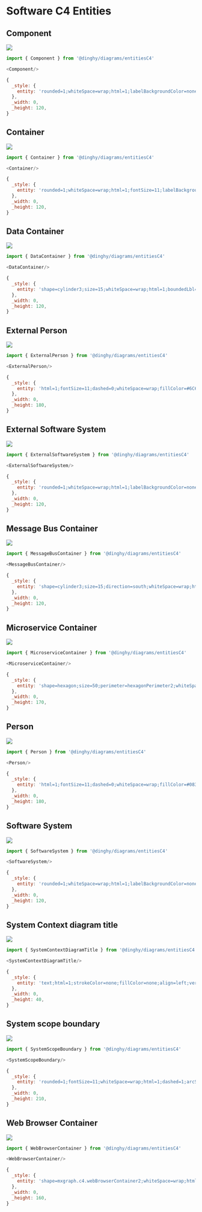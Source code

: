 
# Software C4 Entities


## Component

<Tabs>
  <TabItem value="Preview">

![](./component.png#drawio)

  </TabItem>
  <TabItem value="Usage">
    
```js
import { Component } from '@dinghy/diagrams/entitiesC4'

<Component/>
```

  </TabItem>
  <TabItem value="Definition">
    
```js
{
  _style: {
    entity: 'rounded=1;whiteSpace=wrap;html=1;labelBackgroundColor=none;fillColor=#63BEF2;fontColor=#ffffff;align=center;arcSize=6;strokeColor=#2086C9;metaEdit=1;resizable=0;points=[[0.25,0,0],[0.5,0,0],[0.75,0,0],[1,0.25,0],[1,0.5,0],[1,0.75,0],[0.75,1,0],[0.5,1,0],[0.25,1,0],[0,0.75,0],[0,0.5,0],[0,0.25,0]];',
  },
  _width: 0,
  _height: 120,
}
```

  </TabItem>
</Tabs>


## Container

<Tabs>
  <TabItem value="Preview">

![](./container.png#drawio)

  </TabItem>
  <TabItem value="Usage">
    
```js
import { Container } from '@dinghy/diagrams/entitiesC4'

<Container/>
```

  </TabItem>
  <TabItem value="Definition">
    
```js
{
  _style: {
    entity: 'rounded=1;whiteSpace=wrap;html=1;fontSize=11;labelBackgroundColor=none;fillColor=#23A2D9;fontColor=#ffffff;align=center;arcSize=10;strokeColor=#0E7DAD;metaEdit=1;resizable=0;points=[[0.25,0,0],[0.5,0,0],[0.75,0,0],[1,0.25,0],[1,0.5,0],[1,0.75,0],[0.75,1,0],[0.5,1,0],[0.25,1,0],[0,0.75,0],[0,0.5,0],[0,0.25,0]];',
  },
  _width: 0,
  _height: 120,
}
```

  </TabItem>
</Tabs>


## Data Container

<Tabs>
  <TabItem value="Preview">

![](./data-container.png#drawio)

  </TabItem>
  <TabItem value="Usage">
    
```js
import { DataContainer } from '@dinghy/diagrams/entitiesC4'

<DataContainer/>
```

  </TabItem>
  <TabItem value="Definition">
    
```js
{
  _style: {
    entity: 'shape=cylinder3;size=15;whiteSpace=wrap;html=1;boundedLbl=1;rounded=0;labelBackgroundColor=none;fillColor=#23A2D9;fontSize=12;fontColor=#ffffff;align=center;strokeColor=#0E7DAD;metaEdit=1;points=[[0.5,0,0],[1,0.25,0],[1,0.5,0],[1,0.75,0],[0.5,1,0],[0,0.75,0],[0,0.5,0],[0,0.25,0]];resizable=0;',
  },
  _width: 0,
  _height: 120,
}
```

  </TabItem>
</Tabs>


## External Person

<Tabs>
  <TabItem value="Preview">

![](./external-person.png#drawio)

  </TabItem>
  <TabItem value="Usage">
    
```js
import { ExternalPerson } from '@dinghy/diagrams/entitiesC4'

<ExternalPerson/>
```

  </TabItem>
  <TabItem value="Definition">
    
```js
{
  _style: {
    entity: 'html=1;fontSize=11;dashed=0;whiteSpace=wrap;fillColor=#6C6477;strokeColor=#4D4D4D;fontColor=#ffffff;shape=mxgraph.c4.person2;align=center;metaEdit=1;points=[[0.5,0,0],[1,0.5,0],[1,0.75,0],[0.75,1,0],[0.5,1,0],[0.25,1,0],[0,0.75,0],[0,0.5,0]];resizable=0;',
  },
  _width: 0,
  _height: 180,
}
```

  </TabItem>
</Tabs>


## External Software System

<Tabs>
  <TabItem value="Preview">

![](./external-software-system.png#drawio)

  </TabItem>
  <TabItem value="Usage">
    
```js
import { ExternalSoftwareSystem } from '@dinghy/diagrams/entitiesC4'

<ExternalSoftwareSystem/>
```

  </TabItem>
  <TabItem value="Definition">
    
```js
{
  _style: {
    entity: 'rounded=1;whiteSpace=wrap;html=1;labelBackgroundColor=none;fillColor=#8C8496;fontColor=#ffffff;align=center;arcSize=10;strokeColor=#736782;metaEdit=1;resizable=0;points=[[0.25,0,0],[0.5,0,0],[0.75,0,0],[1,0.25,0],[1,0.5,0],[1,0.75,0],[0.75,1,0],[0.5,1,0],[0.25,1,0],[0,0.75,0],[0,0.5,0],[0,0.25,0]];',
  },
  _width: 0,
  _height: 120,
}
```

  </TabItem>
</Tabs>


## Message Bus Container

<Tabs>
  <TabItem value="Preview">

![](./message-bus-container.png#drawio)

  </TabItem>
  <TabItem value="Usage">
    
```js
import { MessageBusContainer } from '@dinghy/diagrams/entitiesC4'

<MessageBusContainer/>
```

  </TabItem>
  <TabItem value="Definition">
    
```js
{
  _style: {
    entity: 'shape=cylinder3;size=15;direction=south;whiteSpace=wrap;html=1;boundedLbl=1;rounded=0;labelBackgroundColor=none;fillColor=#23A2D9;fontSize=12;fontColor=#ffffff;align=center;strokeColor=#0E7DAD;metaEdit=1;points=[[0.5,0,0],[1,0.25,0],[1,0.5,0],[1,0.75,0],[0.5,1,0],[0,0.75,0],[0,0.5,0],[0,0.25,0]];resizable=0;',
  },
  _width: 0,
  _height: 120,
}
```

  </TabItem>
</Tabs>


## Microservice Container

<Tabs>
  <TabItem value="Preview">

![](./microservice-container.png#drawio)

  </TabItem>
  <TabItem value="Usage">
    
```js
import { MicroserviceContainer } from '@dinghy/diagrams/entitiesC4'

<MicroserviceContainer/>
```

  </TabItem>
  <TabItem value="Definition">
    
```js
{
  _style: {
    entity: 'shape=hexagon;size=50;perimeter=hexagonPerimeter2;whiteSpace=wrap;html=1;fixedSize=1;rounded=1;labelBackgroundColor=none;fillColor=#23A2D9;fontSize=12;fontColor=#ffffff;align=center;strokeColor=#0E7DAD;metaEdit=1;points=[[0.5,0,0],[1,0.25,0],[1,0.5,0],[1,0.75,0],[0.5,1,0],[0,0.75,0],[0,0.5,0],[0,0.25,0]];resizable=0;',
  },
  _width: 0,
  _height: 170,
}
```

  </TabItem>
</Tabs>


## Person

<Tabs>
  <TabItem value="Preview">

![](./person.png#drawio)

  </TabItem>
  <TabItem value="Usage">
    
```js
import { Person } from '@dinghy/diagrams/entitiesC4'

<Person/>
```

  </TabItem>
  <TabItem value="Definition">
    
```js
{
  _style: {
    entity: 'html=1;fontSize=11;dashed=0;whiteSpace=wrap;fillColor=#083F75;strokeColor=#06315C;fontColor=#ffffff;shape=mxgraph.c4.person2;align=center;metaEdit=1;points=[[0.5,0,0],[1,0.5,0],[1,0.75,0],[0.75,1,0],[0.5,1,0],[0.25,1,0],[0,0.75,0],[0,0.5,0]];resizable=0;',
  },
  _width: 0,
  _height: 180,
}
```

  </TabItem>
</Tabs>


## Software System

<Tabs>
  <TabItem value="Preview">

![](./software-system.png#drawio)

  </TabItem>
  <TabItem value="Usage">
    
```js
import { SoftwareSystem } from '@dinghy/diagrams/entitiesC4'

<SoftwareSystem/>
```

  </TabItem>
  <TabItem value="Definition">
    
```js
{
  _style: {
    entity: 'rounded=1;whiteSpace=wrap;html=1;labelBackgroundColor=none;fillColor=#1061B0;fontColor=#ffffff;align=center;arcSize=10;strokeColor=#0D5091;metaEdit=1;resizable=0;points=[[0.25,0,0],[0.5,0,0],[0.75,0,0],[1,0.25,0],[1,0.5,0],[1,0.75,0],[0.75,1,0],[0.5,1,0],[0.25,1,0],[0,0.75,0],[0,0.5,0],[0,0.25,0]];',
  },
  _width: 0,
  _height: 120,
}
```

  </TabItem>
</Tabs>


## System Context diagram title

<Tabs>
  <TabItem value="Preview">

![](./system-context-diagram-title.png#drawio)

  </TabItem>
  <TabItem value="Usage">
    
```js
import { SystemContextDiagramTitle } from '@dinghy/diagrams/entitiesC4'

<SystemContextDiagramTitle/>
```

  </TabItem>
  <TabItem value="Definition">
    
```js
{
  _style: {
    entity: 'text;html=1;strokeColor=none;fillColor=none;align=left;verticalAlign=top;whiteSpace=wrap;rounded=0;metaEdit=1;allowArrows=0;resizable=1;rotatable=0;connectable=0;recursiveResize=0;expand=0;pointerEvents=0;points=[[0.25,0,0],[0.5,0,0],[0.75,0,0],[1,0.25,0],[1,0.5,0],[1,0.75,0],[0.75,1,0],[0.5,1,0],[0.25,1,0],[0,0.75,0],[0,0.5,0],[0,0.25,0]];',
  },
  _width: 0,
  _height: 40,
}
```

  </TabItem>
</Tabs>


## System scope boundary

<Tabs>
  <TabItem value="Preview">

![](./system-scope-boundary.png#drawio)

  </TabItem>
  <TabItem value="Usage">
    
```js
import { SystemScopeBoundary } from '@dinghy/diagrams/entitiesC4'

<SystemScopeBoundary/>
```

  </TabItem>
  <TabItem value="Definition">
    
```js
{
  _style: {
    entity: 'rounded=1;fontSize=11;whiteSpace=wrap;html=1;dashed=1;arcSize=20;fillColor=none;strokeColor=#666666;fontColor=#333333;labelBackgroundColor=none;align=left;verticalAlign=bottom;labelBorderColor=none;spacingTop=0;spacing=10;dashPattern=8 4;metaEdit=1;rotatable=0;perimeter=rectanglePerimeter;noLabel=0;labelPadding=0;allowArrows=0;connectable=0;expand=0;recursiveResize=0;editable=1;pointerEvents=0;absoluteArcSize=1;points=[[0.25,0,0],[0.5,0,0],[0.75,0,0],[1,0.25,0],[1,0.5,0],[1,0.75,0],[0.75,1,0],[0.5,1,0],[0.25,1,0],[0,0.75,0],[0,0.5,0],[0,0.25,0]];',
  },
  _width: 0,
  _height: 210,
}
```

  </TabItem>
</Tabs>


## Web Browser Container

<Tabs>
  <TabItem value="Preview">

![](./web-browser-container.png#drawio)

  </TabItem>
  <TabItem value="Usage">
    
```js
import { WebBrowserContainer } from '@dinghy/diagrams/entitiesC4'

<WebBrowserContainer/>
```

  </TabItem>
  <TabItem value="Definition">
    
```js
{
  _style: {
    entity: 'shape=mxgraph.c4.webBrowserContainer2;whiteSpace=wrap;html=1;boundedLbl=1;rounded=0;labelBackgroundColor=none;strokeColor=#118ACD;fillColor=#23A2D9;strokeColor=#118ACD;strokeColor2=#0E7DAD;fontSize=12;fontColor=#ffffff;align=center;metaEdit=1;points=[[0.5,0,0],[1,0.25,0],[1,0.5,0],[1,0.75,0],[0.5,1,0],[0,0.75,0],[0,0.5,0],[0,0.25,0]];resizable=0;',
  },
  _width: 0,
  _height: 160,
}
```

  </TabItem>
</Tabs>

